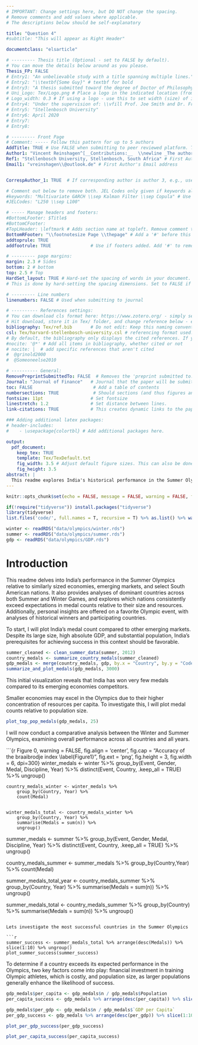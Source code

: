 ```yaml
---
# IMPORTANT: Change settings here, but DO NOT change the spacing.
# Remove comments and add values where applicable.
# The descriptions below should be self-explanatory

title: "Question 4"
#subtitle: "This will appear as Right Header"

documentclass: "elsarticle"

# --------- Thesis title (Optional - set to FALSE by default).
# You can move the details below around as you please.
Thesis_FP: FALSE
# Entry1: "An unbelievable study with a title spanning multiple lines."
# Entry2: "\\textbf{Some Guy}" # textbf for bold
# Entry3: "A thesis submitted toward the degree of Doctor of Philosophy"
# Uni_Logo: Tex/Logo.png # Place a logo in the indicated location (from your root, e.g. defaults to ~/Tex/Logo.png) and uncomment this line. Leave uncommented for no image
# Logo_width: 0.3 # If using a logo - use this to set width (size) of image
# Entry4: "Under the supervision of: \\vfill Prof. Joe Smith and Dr. Frank Smith"
# Entry5: "Stellenbosch University"
# Entry6: April 2020
# Entry7:
# Entry8:

# --------- Front Page
# Comment: ----- Follow this pattern for up to 5 authors
AddTitle: TRUE # Use FALSE when submitting to peer reviewed platform. This will remove author names.
Author1: "Vincent Reinshagen^[__Contributions:__  \\newline _The authors would like to thank no institution for money donated to this project. Thank you sincerely._]"  # First Author - note the thanks message displayed as an italic footnote of first page.
Ref1: "Stellenbosch University, Stellenbosch, South Africa" # First Author's Affiliation
Email1: "vreinshagen\\@outlook.de" # First Author's Email address


CorrespAuthor_1: TRUE  # If corresponding author is author 3, e.g., use CorrespAuthor_3: TRUE

# Comment out below to remove both. JEL Codes only given if keywords also given.
#keywords: "Multivariate GARCH \\sep Kalman Filter \\sep Copula" # Use \\sep to separate
#JELCodes: "L250 \\sep L100"

# ----- Manage headers and footers:
#BottomLFooter: $Title$
#BottomCFooter:
#TopLHeader: \leftmark # Adds section name at topleft. Remove comment to add it.
BottomRFooter: "\\footnotesize Page \\thepage" # Add a '#' before this line to remove footer.
addtoprule: TRUE
addfootrule: TRUE               # Use if footers added. Add '#' to remove line.

# --------- page margins:
margin: 2.3 # Sides
bottom: 2 # bottom
top: 2.5 # Top
HardSet_layout: TRUE # Hard-set the spacing of words in your document. This will stop LaTeX squashing text to fit on pages, e.g.
# This is done by hard-setting the spacing dimensions. Set to FALSE if you want LaTeX to optimize this for your paper.

# --------- Line numbers
linenumbers: FALSE # Used when submitting to journal

# ---------- References settings:
# You can download cls format here: https://www.zotero.org/ - simply search for your institution. You can also edit and save cls formats here: https://editor.citationstyles.org/about/
# Hit download, store it in Tex/ folder, and change reference below - easy.
bibliography: Tex/ref.bib       # Do not edit: Keep this naming convention and location.
csl: Tex/harvard-stellenbosch-university.csl # referencing format used.
# By default, the bibliography only displays the cited references. If you want to change this, you can comment out one of the following:
#nocite: '@*' # Add all items in bibliography, whether cited or not
# nocite: |  # add specific references that aren't cited
#  @grinold2000
#  @Someoneelse2010

# ---------- General:
RemovePreprintSubmittedTo: FALSE  # Removes the 'preprint submitted to...' at bottom of titlepage
Journal: "Journal of Finance"   # Journal that the paper will be submitting to, if RemovePreprintSubmittedTo is set to TRUE.
toc: FALSE                       # Add a table of contents
numbersections: TRUE             # Should sections (and thus figures and tables) be numbered?
fontsize: 11pt                  # Set fontsize
linestretch: 1.2                # Set distance between lines.
link-citations: TRUE            # This creates dynamic links to the papers in reference list.

### Adding additional latex packages:
# header-includes:
#    - \usepackage{colortbl} # Add additional packages here.

output:
  pdf_document:
    keep_tex: TRUE
    template: Tex/TexDefault.txt
    fig_width: 3.5 # Adjust default figure sizes. This can also be done in the chunks of the text.
    fig_height: 3.5
abstract: |
  This readme explores India's historical performance in the Summer Olympics compared to similarly sized economies, and emerging markets, alongside analyses of dominant countries across both Summer and Winter Games. It also delves into nations that exceed expectations in medal counts relative to their size and resources.
---
```


<!-- First: Set your default preferences for chunk options: -->

<!-- If you want a chunk's code to be printed, set echo = TRUE. message = FALSE stops R printing ugly package loading details in your final paper too. I also suggest setting warning = FALSE and checking for warnings in R, else you might find ugly warnings in your paper. -->

```r
knitr::opts_chunk$set(echo = FALSE, message = FALSE, warning = FALSE, fig.width = 6, fig.height = 5, fig.pos="H", fig.pos = 'H')

if(!require("tidyverse")) install.packages("tidyverse")
library(tidyverse)
list.files('code/', full.names = T, recursive = T) %>% as.list() %>% walk(~source(.))

winter <- readRDS("data/olympics/winter.rds")
summer <- readRDS("data/olympics/summer.rds")
gdp <- readRDS("data/olympics/GDP.rds")
```


<!-- ############################## -->
<!-- # Start Writing here: -->
<!-- ############################## -->

# Introduction \label{Introduction}

This readme delves into India's performance in the Summer Olympics relative to similarly sized economies, emerging markets, and select South American nations. It also provides analyses of dominant countries across both Summer and Winter Games, and explores which nations consistently exceed expectations in medal counts relative to their size and resources. Additionally, personal insights are offered on a favorite Olympic event, with analyses of historical winners and participating countries.

<!-- The following is a code chunk. It must have its own unique name (after the r), or no name. After the comma follows commands for R which are self-explanatory. By default, the code and messages will not be printed in your pdf, just the output: -->

To start, I will plot India's medal count compared to other emerging markets. Despite its large size, high absolute GDP, and substantial population, India's prerequisites for achieving success in this context should be favorable.

```r

summer_cleaned <- clean_summer_data(summer, 2012)
country_medals <- summarize_country_medals(summer_cleaned)
gdp_medals <- merge(country_medals, gdp, by.x = "Country", by.y = "Code")
summarize_and_plot_medals(gdp_medals, 3000)

```

This initial visualization reveals that India has won very few medals compared to its emerging economies competitors.

Smaller economies may excel in the Olympics due to their higher concentration of resources per capita. To investigate this, I will plot medal counts relative to population size.

```r

plot_top_pop_medals(gdp_medals, 25)

```



<!-- :::::: {.columns data-latex="[T]"} -->
<!-- ::: {.column data-latex="{0.7\textwidth}"} -->
<!-- ```{r, echo=FALSE, fig.width=4, fig.height=4} -->
<!-- par(mar = c(4, 4, .2, .1)) -->
<!-- plot(cars, pch = 19) -->
<!-- ``` -->
<!-- ::: -->
<!-- ::: {.column data-latex="{0.05\textwidth}"} -->
<!-- \ -->
<!-- ::: -->
<!-- ::: {.column data-latex="{0.2\textwidth}"} -->
<!-- \scriptsize -->

<!-- ## Data {-} -->
<!-- The figure on the left-hand side shows the `cars` data. -->

<!-- Lorem ipsum dolor sit amet, consectetur adipiscing elit, sed do -->
<!-- eiusmod tempor incididunt ut labore et dolore magna aliqua. Ut -->
<!-- enim ad minim veniam, quis nostrud exercitation ullamco laboris -->
<!-- nisi ut aliquip ex ea commodo consequat. -->
<!-- ::: -->
<!-- :::::: -->



I will now conduct a comparative analysis between the Winter and Summer Olympics, examining overall performance across all countries and all years.

```{r Figure 0,  warning =  FALSE, fig.align = 'center', fig.cap = "Accuracy of the braaibrodje index \\label{Figure1}", fig.ext = 'png', fig.height = 3, fig.width = 6, dpi=300}
    winter_medals <- winter %>%
        group_by(Event, Gender, Medal, Discipline, Year) %>%
        distinct(Event, Country, .keep_all = TRUE) %>%
        ungroup()
    

    country_medals_winter <- winter_medals %>%
        group_by(Country, Year) %>%
        count(Medal)
    

    winter_medals_total <- country_medals_winter %>%
        group_by(Country, Year) %>%
        summarise(Medals = sum(n)) %>%
        ungroup()
    
summer_medals <- summer %>% group_by(Event, Gender, Medal, Discipline, Year) %>% 
    distinct(Event, Country, .keep_all = TRUE) %>% ungroup()

country_medals_summer <- summer_medals %>% group_by(Country,Year) %>% count(Medal)

summer_medals_total_year <- country_medals_summer %>% group_by(Country, Year) %>% 
    summarise(Medals = sum(n)) %>% ungroup()

summer_medals_total <- country_medals_summer %>% group_by(Country) %>% 
    summarise(Medals = sum(n)) %>% ungroup()
```

Lets investigate the most successful countries in the Summer Olympics

```r

summer_success <- summer_medals_total %>% arrange(desc(Medals)) %>% slice(1:10) %>% ungroup()
plot_summer_success(summer_success)

```

To determine if a country exceeds its expected performance in the Olympics, two key factors come into play: financial investment in training Olympic athletes, which is costly, and population size, as larger populations generally enhance the likelihood of success.

```r

gdp_medals$per_capita <- gdp_medals$n / gdp_medals$Population
per_capita_success <- gdp_medals %>% arrange(desc(per_capita)) %>% slice(1:10) %>% ungroup()

gdp_medals$per_gdp <- gdp_medals$n / gdp_medals$`GDP per Capita`
per_gdp_success <- gdp_medals %>% arrange(desc(per_gdp)) %>% slice(1:10) %>% ungroup()

plot_per_gdp_success(per_gdp_success)

```

```r


plot_per_capita_success(per_capita_success)

```
<!-- Make title of bibliography here: -->
<!-- \newpage -->

